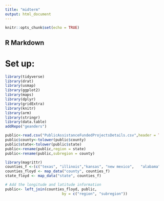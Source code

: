 ---
title: "midterm"
output: html_document
---

```{r setup, include=FALSE}
knitr::opts_chunk$set(echo = TRUE)
```

## R Markdown
# Set up:
```{r, message=FALSE}
library(tidyverse)
library(drat)
library(usmap)
library(ggplot2)
library(maps)
library(dplyr)
library(gridExtra)
library(knitr)
library(arm)
library(stringr)
library(data.table)
addRepo("geanders")

```


```{r, message=FALSE}
public<-read.csv("PublicAssistanceFundedProjectsDetails.csv",header = TRUE)
public$county<-tolower(public$county)
public$state<-tolower(public$state)
public<-rename(public,region = state)
public<-rename(public,subregion = county)

```

```{r}
library(magrittr)
counties_f <-(c("texas", "illinois","kansas", "new mexico",   "alabama","georgia", "indiana","iowa", "kentucky", "ohio", "pennsylvania" ,"tennessee","west virginia","arkansas", "colorado"    , "florida" , "louisiana" ,"michigan" ,"minnesota" , "mississippi"   , "missouri", "north carolina" ,"oklahoma" ,"oregon" , "south dakota", "wisconsin","south carolina" ,"maryland" , "new york", "virginia" , "montana" ,"california" , "nebraska" , "maine", "new jersey" , "idaho" ,"washington" , "massachusetts" ,"vermont" ,"nevada", "wyoming","utah", "new hampshire" ,"north dakota","rhode island" , "delaware","connecticut","district of columbia", "arizona"  ))
counties_floyd <- map_data("county", counties_f)
state_floyd <- map_data("state", counties_f)
```

```{r}

# Add the longitude and latitude information
public<- left_join(counties_floyd, public,
                          by = c("region", "subregion"))
```



